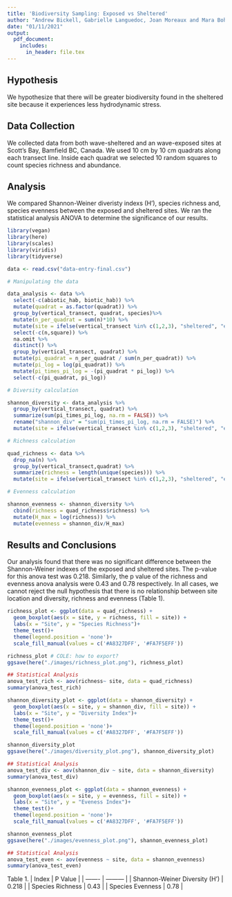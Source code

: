```yaml
---
title: 'Biodiversity Sampling: Exposed vs Sheltered'
author: "Andrew Bickell, Gabrielle Languedoc, Joan Moreaux and Mara Bohm"
date: "01/11/2021"
output:
  pdf_document:
    includes:
      in_header: file.tex
---
```


## Hypothesis

We hypothesize that there will be greater biodiversity found in the sheltered site because it experiences less hydrodynamic stress.

## Data Collection

We collected data from both wave-sheltered and an wave-exposed sites at Scott's Bay, Bamfield BC, Canada. We used 10 cm by 10 cm quadrats along each transect line. Inside each quadrat we selected 10 random squares to count species richness and abundance. 

## Analysis

We compared Shannon-Weiner diveristy indexs (H'), species richness and, species evenness between the exposed and sheltered sites. We ran the statistical analysis ANOVA to determine the significance of our results. 


```r
library(vegan)
library(here)
library(scales)
library(viridis)
library(tidyverse)
```

```r
data <- read.csv("data-entry-final.csv")

# Manipulating the data

data_analysis <- data %>% 
  select(-c(abiotic_hab, biotic_hab)) %>% 
  mutate(quadrat = as.factor(quadrat)) %>% 
  group_by(vertical_transect, quadrat, species)%>%
  mutate(n_per_quadrat = sum(n)*10) %>%
  mutate(site = ifelse(vertical_transect %in% c(1,2,3), "sheltered", "exposed")) %>% 
  select(-c(n,square)) %>% 
  na.omit %>%
  distinct() %>%
  group_by(vertical_transect, quadrat) %>%
  mutate(pi_quadrat = n_per_quadrat / sum(n_per_quadrat)) %>% 
  mutate(pi_log = log(pi_quadrat)) %>% 
  mutate(pi_times_pi_log = -(pi_quadrat * pi_log)) %>% 
  select(-c(pi_quadrat, pi_log))

# Diversity calculation

shannon_diversity <- data_analysis %>% 
  group_by(vertical_transect, quadrat) %>%
  summarize(sum(pi_times_pi_log, na.rm = FALSE)) %>%
  rename("shannon_div" = "sum(pi_times_pi_log, na.rm = FALSE)") %>%
  mutate(site = ifelse(vertical_transect %in% c(1,2,3), "sheltered", "exposed"))

# Richness calculation

quad_richness <- data %>%
  drop_na(n) %>%
  group_by(vertical_transect,quadrat) %>%
  summarize(richness = length(unique(species))) %>%
  mutate(site = ifelse(vertical_transect %in% c(1,2,3), "sheltered", "exposed"))

# Evenness calculation

shannon_evenness <- shannon_diversity %>% 
  cbind(richness = quad_richness$richness) %>% 
  mutate(H_max = log(richness)) %>%
  mutate(evenness = shannon_div/H_max)
```

## Results and Conclusions

Our analysis found that there was no significant difference between the Shannon-Weiner indexes of the exposed and sheltered sites. The p-value for this anova test was 0.218. Similarly, the p value of the richness and evenness anova analysis were 0.43 and 0.78 respectively. In all cases, we cannot reject the null hypothesis that there is no relationship between site location and diversity, richness and evenness (Table 1). 

```r
richness_plot <- ggplot(data = quad_richness) +
  geom_boxplot(aes(x = site, y = richness, fill = site)) +
  labs(x = "Site", y = "Species Richness")+
  theme_test()+
  theme(legend.position = 'none')+
  scale_fill_manual(values = c('#A8327DFF', '#FA7F5EFF'))

richness_plot # COLE: how to export?
ggsave(here("./images/richness_plot.png"), richness_plot)
```
```r
## Statistical Analysis
anova_test_rich <- aov(richness~ site, data = quad_richness)
summary(anova_test_rich)
```

```r
shannon_diversity_plot <- ggplot(data = shannon_diversity) +
  geom_boxplot(aes(x = site, y = shannon_div, fill = site)) +
  labs(x = "Site", y = "Diversity Index")+
  theme_test()+
  theme(legend.position = 'none')+
  scale_fill_manual(values = c('#A8327DFF', '#FA7F5EFF'))

shannon_diversity_plot
ggsave(here("./images/diversity_plot.png"), shannon_diversity_plot)
```

```r
## Statistical Analysis
anova_test_div <- aov(shannon_div ~ site, data = shannon_diversity)
summary(anova_test_div)
```

```r
shannon_evenness_plot <- ggplot(data = shannon_evenness) +
  geom_boxplot(aes(x = site, y = evenness, fill = site)) +
  labs(x = "Site", y = "Eveness Index")+
  theme_test()+
  theme(legend.position = 'none')+
  scale_fill_manual(values = c('#A8327DFF', '#FA7F5EFF'))

shannon_evenness_plot
ggsave(here("./images/evenness_plot.png"), shannon_evenness_plot)
```

```r
## Statistical Analysis
anova_test_even <- aov(evenness ~ site, data = shannon_evenness)
summary(anova_test_even)
```

Table 1. 
| Index | P Value |
| ------- | --------- |
| Shannon-Weiner Diversity (H') | 0.218 |
| Species Richness | 0.43 |
| Species Evenness | 0.78 |
